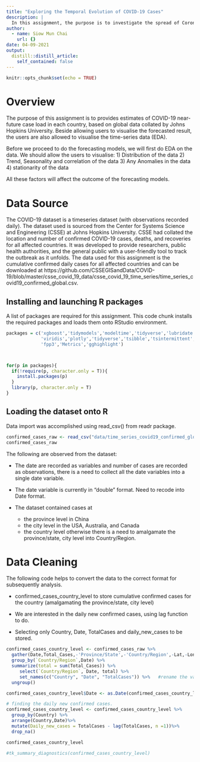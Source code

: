 ```yaml
---
title: "Exploring the Temporal Evolution of COVID-19 Cases"
description: |
  In this assignment, the purpose is to investigate the spread of Coronavirus (COVID-19) over time for different countries and building models to forecast the near-future case load in each country, using the Johns Hopkins COVID-19 dataset.
author:
  - name: Siow Mun Chai
    url: {}
date: 04-09-2021
output:
  distill::distill_article:
    self_contained: false
---
```



```r
knitr::opts_chunk$set(echo = TRUE)
```

# Overview
The purpose of this assignment is to provides estimates of COVID-19 near-future case load in each country, based on global data collated by Johns Hopkins University. Beside allowing users to visualise the forecasted result, the users are also allowed to visualise the time-series data (EDA).


Before we proceed to do the forecasting models, we will first do EDA on the data. We should allow the users to visualise:
1) Distribution of the data 
2) Trend, Seasonality and correlation of the data
3) Any Anomalies in the data
4) stationarity of the data

All these factors will affect the outcome of the forecasting models.

# Data Source
The COVID-19 dataset is a timeseries dataset (with observations recorded daily). The dataset used is sourced from the Center for Systems Science and Engineering (CSSE) at Johns Hopkins University. CSSE had collated the location and number of confirmed COVID-19 cases, deaths, and recoveries for all affected countries. It was developed to provide researchers, public health authorities, and the general public with a user-friendly tool to track the outbreak as it unfolds. The data used for this assignment is the cumulative confirmed daily cases for all affected countries and can be downloaded at https://github.com/CSSEGISandData/COVID-19/blob/master/csse_covid_19_data/csse_covid_19_time_series/time_series_covid19_confirmed_global.csv.


## Installing and launching R packages
A list of packages are required for this assignment. This code chunk installs the required packages and loads them onto RStudio environment.

```r

packages = c('xgboost','tidymodels','modeltime','tidyverse','lubridate','timetk','earth','tseries','forecast',
             'viridis','plotly','tidyverse','tsibble','tsintermittent','randomForest',
             'fpp3','Metrics','gghighlight')



for(p in packages){
  if(!require(p, character.only = T)){
    install.packages(p)
  }
  library(p, character.only = T)
}

```

## Loading the dataset onto R
Data import was accomplished using read_csv() from readr package.


```r
confirmed_cases_raw <- read_csv("data/time_series_covid19_confirmed_global.csv") 
confirmed_cases_raw

```

The following are observed from the dataset:

* The date are recorded as variables and number of cases are recorded as observations, there is a need to collect all the date variables into a single date variable. 

* The date variable is currently in "double" format. Need to recode into Date format.

* The dataset contained cases at
  - the province level in China 
  - the city level in the USA, Australia, and Canada 
  - the country level otherwise
there is a need to amalgamate the province/state, city level into Country/Region.

# Data Cleaning

The following code helps to convert the data to the correct format for subsequently analysis.

* confirmed_cases_country_level to store cumulative confirmed cases for the country (amalgamating the province/state, city level)

* We are interested in the daily new confirmed cases, using lag function to do.

* Selecting only Country, Date, TotalCases and daily_new_cases to be stored.


```r
confirmed_cases_country_level <- confirmed_cases_raw %>%
  gather(Date,Total_Cases,-'Province/State',-'Country/Region',-Lat,-Long) %>%    #collecting all the date variables into a single date variable.
  group_by(`Country/Region`,Date) %>%
  summarize(total = sum(Total_Cases)) %>% 
     select(`Country/Region`, Date, total) %>%
     set_names(c("Country", "Date", "TotalCases")) %>%   #rename the variables
  ungroup()

confirmed_cases_country_level$Date <- as.Date(confirmed_cases_country_level$Date,format="%m/%d/%y")  #converting the Date variable to Date format

# finding the daily new confirmed cases.
confirmed_cases_country_level <- confirmed_cases_country_level %>%
  group_by(Country) %>%
  arrange(Country,Date)%>%
  mutate(Daily_new_cases = TotalCases - lag(TotalCases, n =1))%>%
  drop_na()

confirmed_cases_country_level

#tk_summary_diagnostics(confirmed_cases_country_level)
 
```
